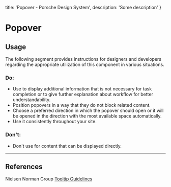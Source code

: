 
  title: 'Popover - Porsche Design System',
  description: 'Some description'
}

# Popover <ComponentStatus tagName="p-popover"></ComponentStatus>

<TableOfContents headings={[]} />

## Usage

The following segment provides instructions for designers and developers regarding the appropriate utilization of this
component in various situations.

### Do:

- Use to display additional information that is not necessary for task completion or to give further explanation about
workflow for better understandability.
- Position popovers in a way that they do not block related content.
- Choose a preferred direction in which the popover should open or it will be opened in the direction with the most
available space automatically.
- Use it consistently throughout your site.

### Don't:

- Don't use for content that can be displayed directly.

---

## References

Nielsen Norman Group [Tooltip Guidelines](https://nngroup.com/articles/tooltip-guidelines)
